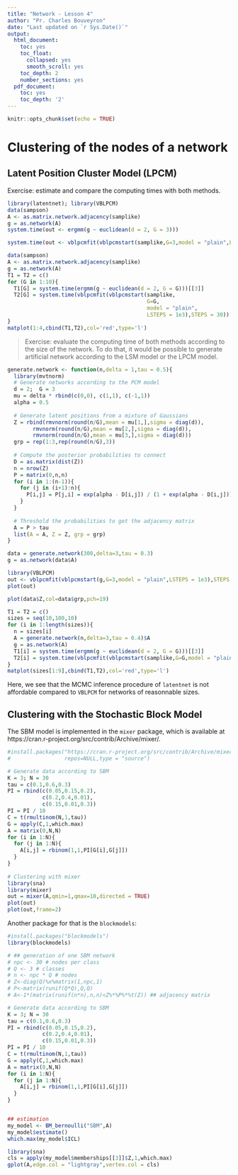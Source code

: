 ```yaml
---
title: "Network - Lesson 4"
author: "Pr. Charles Bouveyron"
date: "Last updated on `r Sys.Date()`"
output:
  html_document:
    toc: yes
    toc_float:
      collapsed: yes
      smooth_scroll: yes
    toc_depth: 2
    number_sections: yes
  pdf_document:
    toc: yes
    toc_depth: '2'
---
```


```r
knitr::opts_chunk$set(echo = TRUE)
```


# Clustering of the nodes of a network

## Latent Position Cluster Model (LPCM)

Exercise: estimate and compare the computing times with both methods.

```r
library(latentnet); library(VBLPCM)
data(sampson)
A <- as.matrix.network.adjacency(samplike)
g = as.network(A)
system.time(out <- ergmm(g ~ euclidean(d = 2, G = 3)))

system.time(out <- vblpcmfit(vblpcmstart(samplike,G=3,model = "plain",LSTEPS = 1e3),STEPS = 30))
```


```r
data(sampson)
A <- as.matrix.network.adjacency(samplike)
g = as.network(A)
T1 = T2 = c()
for (G in 1:10){
  T1[G] = system.time(ergmm(g ~ euclidean(d = 2, G = G)))[[3]]
  T2[G] = system.time(vblpcmfit(vblpcmstart(samplike,
                                            G=G,
                                            model = "plain",
                                            LSTEPS = 1e3),STEPS = 30))[[3]]
}
matplot(1:4,cbind(T1,T2),col='red',type='l')
```

> Exercise: evaluate the computing time of both methods according to the size of the network. To do that, it would be possible to generate artificial network according to the LSM model or the LPCM model.

```r
generate.network <- function(n,delta = 1,tau = 0.5){
  library(mvtnorm)
  # Generate networks according to the PCM model
  d = 2;  G = 3
  mu = delta * rbind(c(0,0), c(1,1), c(-1,1))
  alpha = 0.5
  
  # Generate latent positions from a mixture of Gaussians
  Z = rbind(rmvnorm(round(n/G),mean = mu[1,],sigma = diag(d)),
        rmvnorm(round(n/G),mean = mu[2,],sigma = diag(d)),
        rmvnorm(round(n/G),mean = mu[3,],sigma = diag(d)))
  grp = rep(1:3,rep(round(n/G),3))
  
  # Compute the posterior probabilities to connect
  D = as.matrix(dist(Z))
  n = nrow(Z)
  P = matrix(0,n,n)
  for (i in 1:(n-1)){
    for (j in (i+1):n){
      P[i,j] = P[j,i] = exp(alpha - D[i,j]) / (1 + exp(alpha - D[i,j]))
    }
  }
  
  # Threshold the probabilities to get the adjacency matrix
  A = P > tau
  list(A = A, Z = Z, grp = grp)
}

data = generate.network(300,delta=3,tau = 0.3)
g = as.network(data$A)

library(VBLPCM)
out <- vblpcmfit(vblpcmstart(g,G=3,model = "plain",LSTEPS = 1e3),STEPS = 30)
plot(out)

plot(data$Z,col=data$grp,pch=19)
```


```r
T1 = T2 = c()
sizes = seq(10,100,10)
for (i in 1:length(sizes)){
  n = sizes[i]
  A = generate.network(n,delta=3,tau = 0.4)$A
  g = as.network(A)
  T1[i] = system.time(ergmm(g ~ euclidean(d = 2, G = G)))[[3]]
  T2[i] = system.time(vblpcmfit(vblpcmstart(samplike,G=G,model = "plain",LSTEPS = 1e3),STEPS = 30))[[3]]
}
matplot(sizes[1:9],cbind(T1,T2),col='red',type='l')
```
Here, we see that the MCMC inference procedure of `latentnet` is not affordable compared to `VBLPCM` for networks of reasonnable sizes.

## Clustering with the Stochastic Block Model

The SBM model is implemented in the `mixer` package, which is available at https://cran.r-project.org/src/contrib/Archive/mixer/.

```r
#install.packages("https://cran.r-project.org/src/contrib/Archive/mixer/mixer_1.9.tar.gz",
#                 repos=NULL,type = "source")

# Generate data according to SBM
K = 3; N = 30
tau = c(0.1,0.6,0.3)
PI = rbind(c(0.05,0.15,0.2),
           c(0.2,0.4,0.01),
           c(0.15,0.01,0.3))
PI = PI / 10
C = t(rmultinom(N,1,tau))
G = apply(C,1,which.max)
A = matrix(0,N,N)
for (i in 1:N){
  for (j in 1:N){
    A[i,j] = rbinom(1,1,PI[G[i],G[j]])
  }
}
    
# Clustering with mixer
library(sna)
library(mixer)
out = mixer(A,qmin=1,qmax=10,directed = TRUE)
plot(out)
plot(out,frame=2)
```

Another package for that is the `blockmodels`:

```r
#install.packages("blockmodels")
library(blockmodels)

# ## generation of one SBM network
# npc <- 30 # nodes per class
# Q <- 3 # classes
# n <- npc * Q # nodes
# Z<-diag(Q)%x%matrix(1,npc,1)
# P<-matrix(runif(Q*Q),Q,Q)
# A<-1*(matrix(runif(n*n),n,n)<Z%*%P%*%t(Z)) ## adjacency matrix

# Generate data according to SBM
K = 3; N = 30
tau = c(0.1,0.6,0.3)
PI = rbind(c(0.05,0.15,0.2),
           c(0.2,0.4,0.01),
           c(0.15,0.01,0.3))
PI = PI / 10
C = t(rmultinom(N,1,tau))
G = apply(C,1,which.max)
A = matrix(0,N,N)
for (i in 1:N){
  for (j in 1:N){
    A[i,j] = rbinom(1,1,PI[G[i],G[j]])
  }
}


## estimation
my_model <- BM_bernoulli("SBM",A)
my_model$estimate()
which.max(my_model$ICL)

library(sna)
cls = apply(my_model$memberships[[3]]$Z,1,which.max)
gplot(A,edge.col = "lightgray",vertex.col = cls)
```








